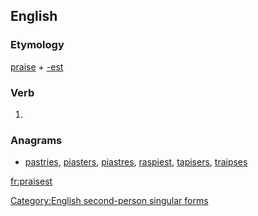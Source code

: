 ==English==

===Etymology===
[[praise]] + [[-est]]

===Verb===
{{en-verb form}}

# {{context|archaic|lang=en}} {{form of|Second-person singular simple present form|praise|lang=en}}

===Anagrams===
* [[pastries#English|pastries]], [[piasters#English|piasters]], [[piastres#English|piastres]], [[raspiest#English|raspiest]], [[tapisers#English|tapisers]], [[traipses#English|traipses]]

[[Category:English second-person singular forms]]

[[fr:praisest]]